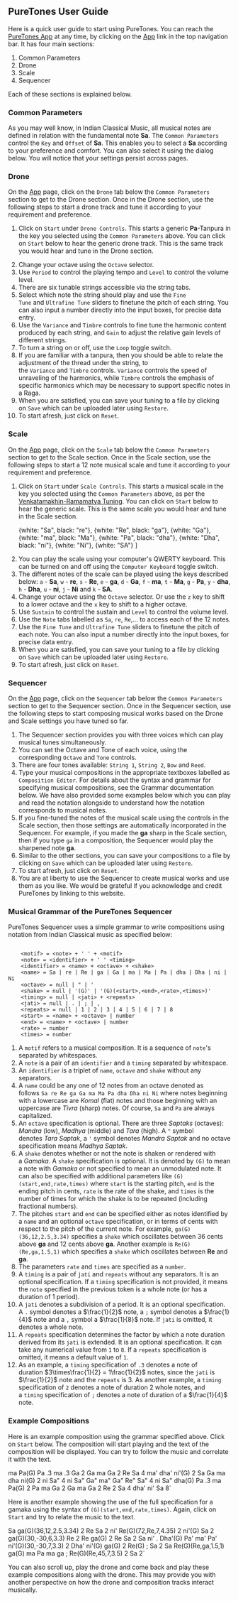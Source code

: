 
## PureTones User Guide

Here is a quick user guide to start using PureTones. You can reach the [PureTones App](/app/) at any time, by clicking on the [App](/app/) link in the top navigation bar. It has four main sections:

1.  Common Parameters
2.  Drone
3.  Scale
4.  Sequencer

Each of these sections is explained below.

### Common Parameters

As you may well know, in Indian Classical Music, all musical notes are defined in relation with the fundamental note **Sa**. The `Common Parameters` control the `Key` and `Offset` of **Sa**. This enables you to select a **Sa** according to your preference and comfort. You can also select it using the dialog below. You will notice that your settings persist across pages.

<CommonPitch />


### Drone

On the [App](/app/) page, click on the `Drone` tab below the `Common Parameters` section to get to the Drone section. Once in the Drone section, use the following steps to start a drone track and tune it according to your requirement and preference.

1.  Click on `Start` under `Drone Controls`. This starts a generic **Pa**-Tanpura in the key you selected using the `Common Parameters` above. You can click on `Start` below to hear the generic drone track. This is the same track you would hear and tune in the Drone section.

<DronePlayer title='Generic Drone without tuning controls' settings={droneSamaGana} />


2.  Change your octave using the `Octave` selector.
3.  Use `Period` to control the playing tempo and `Level` to control the volume level.
4.  There are six tunable strings accessible via the string tabs.
5.  Select which note the string should play and use the `Fine Tune` and `Ultrafine Tune` sliders to finetune the pitch of each string. You can also input a number directly into the input boxes, for precise data entry.
6.  Use the `Variance` and `Timbre` controls to fine tune the harmonic content produced by each string, and `Gain` to adjust the relative gain levels of different strings.
7.  To turn a string on or off, use the `Loop` toggle switch.
8.  If you are familiar with a tanpura, then you should be able to relate the adjustment of the thread under the string, to the `Variance` and `Timbre` controls. `Variance` controls the speed of unraveling of the harmonics, while `Timbre` controls the emphasis of specific harmonics which may be necessary to support specific notes in a Raga.
9.  When you are satisfied, you can save your tuning to a file by clicking on `Save` which can be uploaded later using `Restore`.
10. To start afresh, just click on `Reset`.

### Scale

On the [App](/app/) page, click on the `Scale` tab below the `Common Parameters` section to get to the Scale section. Once in the Scale section, use the following steps to start a 12 note musical scale and tune it according to your requirement and preference.

1.  Click on `Start` under `Scale Controls`. This starts a musical scale in the key you selected using the `Common Parameters` above, as per the [Venkatamakhin-Ramamatya Tuning](/tuningsystems/). You can click on `Start` below to hear the generic scale. This is the same scale you would hear and tune in the Scale section.

    {white: "Sa", black: "re"},
    {white: "Re", black: "ga"},
    {white: "Ga"},
    {white: "ma", black: "Ma"},
    {white: "Pa", black: "dha"},
    {white: "Dha", black: "ni"},
    {white: "Ni"},
    {white: "SA"}
]

<ScalePlayer title='Generic Scale without tuning controls' noteSpec={notesSamaGana} scale={scaleSamaGana} />

2.  You can play the scale using your computer's QWERTY keyboard. This can be turned on and off using the `Computer Keyboard` toggle switch.
3.  The different notes of the scale can be played using the keys described below: `a` - **Sa**, `w` - **re**, `s` - **Re**, `e` - **ga**, `d` - **Ga**, `f` - **ma**, `t` - **Ma**, `g` - **Pa**, `y` - **dha**, `h` - **Dha**, `u` - **ni**, `j` - **Ni** and `k` - **SA**.
4.  Change your octave using the `Octave` selector. Or use the `z` key to shift to a lower octave and the `x` key to shift to a higher octave.
5.  Use `Sustain` to control the sustain and `Level` to control the volume level.
6.  Use the `Note` tabs labelled as `Sa`, `re`, `Re`,... to access each of the 12 notes.
7.  Use the `Fine Tune` and `Ultrafine Tune` sliders to finetune the pitch of each note. You can also input a number directly into the input boxes, for precise data entry.
8. When you are satisfied, you can save your tuning to a file by clicking on `Save` which can be uploaded later using `Restore`.
9. To start afresh, just click on `Reset`.

### Sequencer

On the [App](/app/) page, click on the `Sequencer` tab below the `Common Parameters` section to get to the Sequencer section. Once in the Sequencer section, use the following steps to start composing musical works based on the Drone and Scale settings you have tuned so far.

1.  The Sequencer section provides you with three voices which can play musical tunes simultaneously.
2.  You can set the Octave and Tone of each voice, using the corresponding `Octave` and `Tone` controls.
3.  There are four tones available: `String 1`, `String 2`, `Bow` and `Reed`.
4.  Type your musical compositions in the appropriate textboxes labelled as `Composition Editor`. For details about the syntax and grammar for specifying musical compositions, see the Grammar documentation below. We have also provided some examples below which you can play and read the notation alongside to understand how the notation corresponds to musical notes.
5.  If you fine-tuned the notes of the musical scale using the controls in the Scale section, then those settings are automatically incorporated in the Sequencer. For example, if you made the **ga** sharp in the Scale section, then if you type `ga` in a composition, the Sequencer would play the sharpened note **ga**.
6.  Similar to the other sections, you can save your compositions to a file by clicking on `Save` which can be uploaded later using `Restore`.
7. To start afresh, just click on `Reset`.
8.  You are at liberty to use the Sequencer to create musical works and use them as you like. We would be grateful if you acknowledge and credit PureTones by linking to this website.

### Musical Grammar of the PureTones Sequencer

PureTones Sequencer uses a simple grammar to write compositions using notation from Indian Classical music as specified below:

```

    <motif> = <note> + ' ' + <motif>
    <note> = <identifier> + ' ' <timing>
    <identifier> = <name> + <octave> + <shake>
    <name> = Sa | re | Re | ga | Ga | ma | Ma | Pa | dha | Dha | ni | Ni
    <octave> = null | " | '
    <shake> = null | '(G)' | '(G)(<start>,<end>,<rate>,<times>)'
    <timing> = null | <jati> + <repeats>
    <jati> = null | . | ; | ,
    <repeats> = null | 1 | 2 | 3 | 4 | 5 | 6 | 7 | 8
    <start> = <name> + <octave> | number
    <end> = <name> + <octave> | number
    <rate> = number
    <times> = number

```

1.  A `motif` refers to a musical composition. It is a sequence of `note`'s separated by whitespaces.
2.  A `note` is a pair of an `identifier` and a `timing` separated by whitespace.
3.  An `identifier` is a triplet of `name`, `octave` and `shake` without any separators.
4.  A `name` could be any one of 12 notes from an octave denoted as follows `Sa re Re ga Ga ma Ma Pa dha Dha ni Ni` where notes beginning with a lowercase are *Komal* (flat) notes and those beginning with an uppercase are *Tivra* (sharp) notes. Of course, `Sa` and `Pa` are always capitalized.
5.  An `octave` specification is optional. There are three *Saptaks* (octaves):  *Mandra* (low), *Madhya* (middle) and *Tara* (high). A `"` symbol denotes *Tara Saptak*, a `'` symbol denotes *Mandra Saptak* and no octave specification means *Madhya Saptak*.
6.  A `shake` denotes whether or not the note is shaken or rendered with a *Gamaka*. A `shake` specification is optional. It is denoted by `(G)` to mean a note with *Gamaka* or not specified to mean an unmodulated note. It can also be specified with additional parameters like `(G)(start,end,rate,times)` where `start` is the starting pitch, `end` is the ending pitch in cents, `rate` is the rate of the shake, and `times` is the number of times for which the shake is to be repeated (including fractional numbers).
7.  The pitches `start` and `end` can be specified either as notes identified by a `name` and an optional `octave` specification, or in terms of cents with respect to the pitch of the current note. For example, `ga(G)(36,12,2.5,3.34)` specifies a `shake` which oscillates between 36 cents above **ga** and 12 cents above **ga**. Another example is `Re(G)(Re,ga,1.5,1)` which specifies a `shake` which oscillates between **Re** and **ga**.
8. The parameters `rate` and `times` are specified as a `number`.
9.  A `timing` is a pair of `jati` and `repeats` without any separators. It is an optional specification. If a `timing` specification is not provided, it means the `note` specified in the previous token is a whole note (or has a duration of 1 period).
10.  A `jati` denotes a subdivision of a period. It is an optional specification. A `.` symbol denotes a $\frac{1}{2}$ note, a `;` symbol denotes a $\frac{1}{4}$ note and a `,` symbol a $\frac{1}{8}$ note. If `jati` is omitted, it denotes a whole note.
11.  A `repeats` specification determines the factor by which a note duration derived from its `jati` is extended. It is an optional specification. It can take any numerical value from `1` to `8`. If a `repeats` specification is omitted, it means a default value of `1`.
12. As an example, a `timing` specification of `.3` denotes a note of duration $3\times\frac{1}{2} = 1\frac{1}{2}$ notes, since the `jati` is $\frac{1}{2}$ note and the `repeats` is 3. As another example, a `timing`  specification of `2` denotes a note of duration 2 whole notes, and a `timing` specification of `;` denotes a note of duration of a $\frac{1}{4}$ note.

### Example Compositions

Here is an example composition using the grammar specified above. Click on `Start` below. The composition will start playing and the text of the composition will be displayed. You can try to follow the music and correlate it with the text.

ma Pa(G) Pa .3 ma .3 Ga 2 Ga ma Ga 2 Re Sa 4
ma' dha' ni'(G) 2 Sa Ga ma dha ni(G) 2 ni Sa" 4
ni Sa" Ga" ma" Ga" Re" Sa" 4
ni Sa" dha(G) Pa .3 ma Pa(G) 2 Pa ma Ga 2
Ga ma Ga 2 Re 2 Sa 4
dha' ni' Sa 8`

<MotifPlayer title='Example 1' motif={example1} scale={scaleSamaGana} />


Here is another example showing the use of the full specification for a gamaka using the syntax of `(G)(start,end,rate,times)`. Again, click on `Start` and try to relate the music to the text.

Sa ga(G)(36,12,2.5,3.34) 2 Re Sa 2
ni' Re(G)(72,Re,7,4.35) 2 ni'(G) Sa 2
ga(G)(30,-30,6,3.3) Re 2 Re ga(G) 2 Re Sa 2
Sa ni' . Dha'(G) Pa' ma' Pa' ni'(G)(30,-30,7,3.3) 2 Dha' ni'(G) ga(G) 2 Re(G) ; Sa 2
Sa Re(G)(Re,ga,1.5,1) ga(G) ma Pa ma ga ; Re(G)(Re,45,7,3.5) 2 Sa 2`

<MotifPlayer title='Example 2' motif={example2} scale={scaleSamaGana} />

You can also scroll up, play the drone and come back and play these example compositions along with the drone. This may provide you with another perspective on how the drone and composition tracks interact musically.
